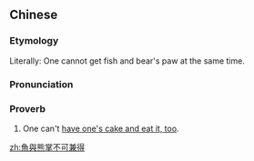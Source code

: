 {{also|鱼与熊掌不可兼得}}
==Chinese==
{{zh-forms|s=鱼与熊掌不可兼得|type=112211}}

===Etymology===
Literally: One cannot get fish and bear's paw at the same time.

===Pronunciation===
{{zh-pron
|m=yú yǔ xióng zhǎng bù kě jiān dé
|cat=prov
}}

===Proverb===
{{zh-proverb}}

# One can't [[have one's cake and eat it, too]].

[[zh:魚與熊掌不可兼得]]